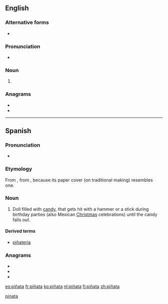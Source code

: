 {{also|pinata}}
==English==
{{wikipedia}}

===Alternative forms===
* {{l|en|pinata}}

===Pronunciation===
* {{IPA|/pɪnˈjɑːtə/|lang=en}}

===Noun===
{{en-noun}}

# {{alt form|pinata|lang=en}}

===Anagrams===
* {{l|en|patina}}
* {{l|en|taipan}}

[[Category:English terms spelled with Ñ|pinata]]

----

==Spanish==
{{wikipedia|lang=es}}

===Pronunciation===
* {{IPA|/piˈɲata/|lang=es}}

===Etymology===
From {{m|es|piña}}, from {{der|es|la|pinea||pinecone}}, because its paper cover (on traditional making) resembles one.

===Noun===
{{es-noun|f}}

# Doll filled with [[candy]], that gets hit with a hammer or a stick during birthday parties (also Mexican [[Christmas]] celebrations) until the candy falls out.

====Derived terms====
* [[piñatería]] {{g|f}}

===Anagrams===
* {{l|es|patina}}
* {{l|es|pitaña}}
* {{l|es|tapina}}

[[es:piñata]]
[[fr:piñata]]
[[ko:piñata]]
[[nl:piñata]]
[[fi:piñata]]
[[zh:piñata]]